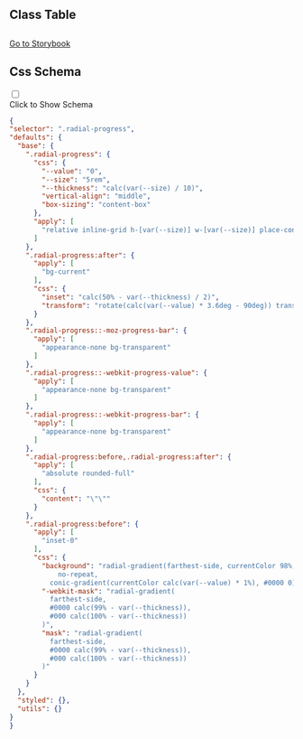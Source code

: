 

## Class Table

<CssTable name="radial-progress" />



## 

[Go to Storybook](https://story.ui.icebreaker.top/?path=/docs/feedback-radial-progress--docs)

## Css Schema
<div className="collapse">
<input type="checkbox" /> 
<div class="collapse-title px-0">
<span class="btn">Click to Show Schema</span>
</div>
<div class="collapse-content"> 

```json
{
"selector": ".radial-progress",
"defaults": {
  "base": {
    ".radial-progress": {
      "css": {
        "--value": "0",
        "--size": "5rem",
        "--thickness": "calc(var(--size) / 10)",
        "vertical-align": "middle",
        "box-sizing": "content-box"
      },
      "apply": [
        "relative inline-grid h-[var(--size)] w-[var(--size)] place-content-center rounded-full bg-transparent"
      ]
    },
    ".radial-progress:after": {
      "apply": [
        "bg-current"
      ],
      "css": {
        "inset": "calc(50% - var(--thickness) / 2)",
        "transform": "rotate(calc(var(--value) * 3.6deg - 90deg)) translate(calc(var(--size) / 2 - 50%))"
      }
    },
    ".radial-progress::-moz-progress-bar": {
      "apply": [
        "appearance-none bg-transparent"
      ]
    },
    ".radial-progress::-webkit-progress-value": {
      "apply": [
        "appearance-none bg-transparent"
      ]
    },
    ".radial-progress::-webkit-progress-bar": {
      "apply": [
        "appearance-none bg-transparent"
      ]
    },
    ".radial-progress:before,.radial-progress:after": {
      "apply": [
        "absolute rounded-full"
      ],
      "css": {
        "content": "\"\""
      }
    },
    ".radial-progress:before": {
      "apply": [
        "inset-0"
      ],
      "css": {
        "background": "radial-gradient(farthest-side, currentColor 98%, #0000) top/var(--thickness) var(--thickness)
            no-repeat,
          conic-gradient(currentColor calc(var(--value) * 1%), #0000 0)",
        "-webkit-mask": "radial-gradient(
          farthest-side,
          #0000 calc(99% - var(--thickness)),
          #000 calc(100% - var(--thickness))
        )",
        "mask": "radial-gradient(
          farthest-side,
          #0000 calc(99% - var(--thickness)),
          #000 calc(100% - var(--thickness))
        )"
      }
    }
  },
  "styled": {},
  "utils": {}
}
}
```

</div>
</div>